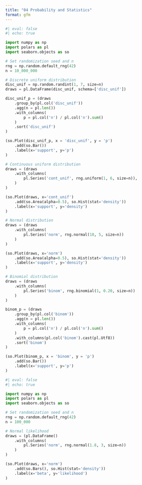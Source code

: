 ```yaml
---
title: "04 Probability and Statistics"
format: gfm
---
```


```python
#| eval: false
#| echo: true

import numpy as np
import polars as pl
import seaborn.objects as so

# Set randomization seed and n
rng = np.random.default_rng(42)
n = 10_000_000

# Discrete uniform distribution
disc_unif = np.random.randint(1, 7, size=n)
draws = pl.DataFrame(disc_unif, schema=['disc_unif'])

disc_unif_p = (draws
    .group_by(pl.col('disc_unif'))
    .agg(n = pl.len())
    .with_columns(
        p = pl.col('n') / pl.col('n').sum()
    )
    .sort('disc_unif')
)

(so.Plot(disc_unif_p, x = 'disc_unif', y = 'p')
    .add(so.Bar())
    .label(x='support', y='p')
)

# Continuous uniform distribution
draws = (draws
    .with_columns(
        pl.Series('cont_unif', rng.uniform(1, 6, size=n)),
    )
)

(so.Plot(draws, x='cont_unif')
    .add(so.Area(alpha=0.5), so.Hist(stat='density'))
    .label(x='support', y='density')
)

# Normal distribution
draws = (draws
    .with_columns(
        pl.Series('norm', rng.normal(10, 5, size=n))
    )
)

(so.Plot(draws, x='norm')
    .add(so.Area(alpha=0.5), so.Hist(stat='density'))
    .label(x='support', y='density')
)

# Binomial distribution
draws = (draws
    .with_columns(
        pl.Series('binom', rng.binomial(1, 0.20, size=n))
    )
)

binom_p = (draws
    .group_by(pl.col('binom'))
    .agg(n = pl.len())
    .with_columns(
        p = pl.col('n') / pl.col('n').sum()
    )
    .with_columns(pl.col('binom').cast(pl.Utf8))
    .sort('binom')
)

(so.Plot(binom_p, x = 'binom', y = 'p')
    .add(so.Bar())
    .label(x='support', y='p')
)
```

```python
#| eval: false
#| echo: true

import numpy as np
import polars as pl
import seaborn.objects as so

# Set randomization seed and n
rng = np.random.default_rng(42)
n = 100_000

# Normal likelihood
draws = (pl.DataFrame()
    .with_columns(
        pl.Series('norm', rng.normal(1.8, 3, size=n))
    )
)

(so.Plot(draws, x='norm')
    .add(so.Bars(), so.Hist(stat='density'))
    .label(x='beta', y='likelihood')
)
```
